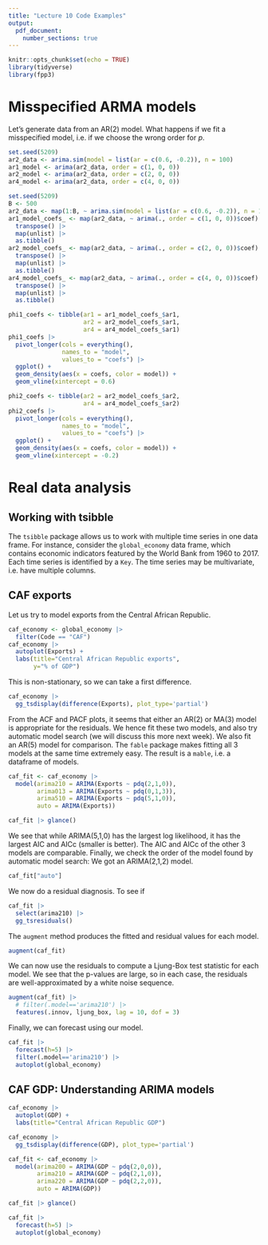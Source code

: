```yaml
---
title: "Lecture 10 Code Examples"
output: 
  pdf_document:
    number_sections: true
---
```


```r
knitr::opts_chunk$set(echo = TRUE)
library(tidyverse)
library(fpp3)
```

# Misspecified ARMA models

Let's generate data from an AR(2) model. What happens if we fit a misspecified 
model, i.e. if we choose the wrong order for $p$.

```r
set.seed(5209)
ar2_data <- arima.sim(model = list(ar = c(0.6, -0.2)), n = 100)
ar1_model <- arima(ar2_data, order = c(1, 0, 0))
ar2_model <- arima(ar2_data, order = c(2, 0, 0))
ar4_model <- arima(ar2_data, order = c(4, 0, 0))
```

```r
set.seed(5209)
B <- 500
ar2_data <- map(1:B, ~ arima.sim(model = list(ar = c(0.6, -0.2)), n = 100))
ar1_model_coefs_ <- map(ar2_data, ~ arima(., order = c(1, 0, 0))$coef) |>
  transpose() |>
  map(unlist) |>
  as.tibble()
ar2_model_coefs_ <- map(ar2_data, ~ arima(., order = c(2, 0, 0))$coef) |>
  transpose() |>
  map(unlist) |>
  as.tibble()
ar4_model_coefs_ <- map(ar2_data, ~ arima(., order = c(4, 0, 0))$coef) |>
  transpose() |>
  map(unlist) |>
  as.tibble()
```

```r

phi1_coefs <- tibble(ar1 = ar1_model_coefs_$ar1,
                     ar2 = ar2_model_coefs_$ar1,
                     ar4 = ar4_model_coefs_$ar1)
phi1_coefs |> 
  pivot_longer(cols = everything(),
               names_to = "model",
               values_to = "coefs") |>
  ggplot() +
  geom_density(aes(x = coefs, color = model)) + 
  geom_vline(xintercept = 0.6)
```
```r

phi2_coefs <- tibble(ar2 = ar2_model_coefs_$ar2,
                     ar4 = ar4_model_coefs_$ar2)
phi2_coefs |> 
  pivot_longer(cols = everything(),
               names_to = "model",
               values_to = "coefs") |>
  ggplot() +
  geom_density(aes(x = coefs, color = model)) + 
  geom_vline(xintercept = -0.2)
```

# Real data analysis

## Working with tsibble

The `tsibble` package allows us to work with multiple time series in one data frame.
For instance, consider the `global_economy` data frame, which contains economic 
indicators featured by the World Bank from 1960 to 2017.
Each time series is identified by a `Key`.
The time series may be multivariate, i.e. have multiple columns.

## CAF exports

Let us try to model exports from the Central African Republic.

```r
caf_economy <- global_economy |>
  filter(Code == "CAF")
caf_economy |>
  autoplot(Exports) +
  labs(title="Central African Republic exports",
       y="% of GDP")
```

This is non-stationary, so we can take a first difference.


```r
caf_economy |>
  gg_tsdisplay(difference(Exports), plot_type='partial')
```

From the ACF and PACF plots, it seems that either an AR(2) or MA(3) model is 
appropriate for the residuals. We hence fit these two models, and also try
automatic model search (we will discuss this more next week). We also fit an AR(5)
model for comparison. The `fable` package makes fitting all 3 models at the 
same time extremely easy. The result is a `mable`, i.e. a dataframe of models.

```r
caf_fit <- caf_economy |>
  model(arima210 = ARIMA(Exports ~ pdq(2,1,0)),
        arima013 = ARIMA(Exports ~ pdq(0,1,3)),
        arima510 = ARIMA(Exports ~ pdq(5,1,0)),
        auto = ARIMA(Exports))

caf_fit |> glance()
```

We see that while ARIMA(5,1,0) has the largest log likelihood, it has the largest
AIC and AICc (smaller is better). The AIC and AICc of the other 3 models are
comparable. Finally, we check the order of the model found by automatic model search:
We got an ARIMA(2,1,2) model.

```r
caf_fit["auto"]
```

We now do a residual diagnosis. To see if 

```r
caf_fit |>
  select(arima210) |>
  gg_tsresiduals()
```

The `augment` method produces the fitted and residual values for each model.

```r
augment(caf_fit)
```

We can now use the residuals to compute a Ljung-Box test statistic for each model. 
We see that the p-values are large, so in each case, the residuals are 
well-approximated by a white noise sequence.

```r
augment(caf_fit) |>
  # filter(.model=='arima210') |>
  features(.innov, ljung_box, lag = 10, dof = 3)
```

Finally, we can forecast using our model.

```r
caf_fit |>
  forecast(h=5) |>
  filter(.model=='arima210') |>
  autoplot(global_economy)
```
## CAF GDP: Understanding ARIMA models

```r
caf_economy |>
  autoplot(GDP) +
  labs(title="Central African Republic GDP")
```

```r
caf_economy |>
  gg_tsdisplay(difference(GDP), plot_type='partial')
```
```r
caf_fit <- caf_economy |>
  model(arima200 = ARIMA(GDP ~ pdq(2,0,0)),
        arima210 = ARIMA(GDP ~ pdq(2,1,0)),
        arima220 = ARIMA(GDP ~ pdq(2,2,0)),
        auto = ARIMA(GDP))

caf_fit |> glance()
```
```r
caf_fit |>
  forecast(h=5) |>
  autoplot(global_economy)
```

